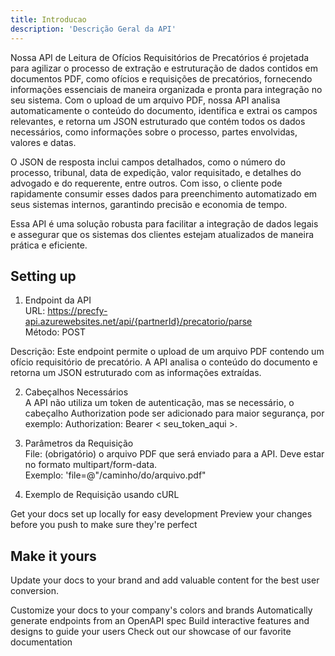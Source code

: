 ```yaml
---
title: Introducao
description: 'Descrição Geral da API'
---
```


Nossa API de Leitura de Ofícios Requisitórios de Precatórios é projetada para agilizar o processo de extração e estruturação de dados contidos em documentos PDF, como ofícios e requisições de precatórios, fornecendo informações essenciais de maneira organizada e pronta para integração no seu sistema. Com o upload de um arquivo PDF, nossa API analisa automaticamente o conteúdo do documento, identifica e extrai os campos relevantes, e retorna um JSON estruturado que contém todos os dados necessários, como informações sobre o processo, partes envolvidas, valores e datas.

O JSON de resposta inclui campos detalhados, como o número do processo, tribunal, data de expedição, valor requisitado, e detalhes do advogado e do requerente, entre outros. Com isso, o cliente pode rapidamente consumir esses dados para preenchimento automatizado em seus sistemas internos, garantindo precisão e economia de tempo.

Essa API é uma solução robusta para facilitar a integração de dados legais e assegurar que os sistemas dos clientes estejam atualizados de maneira prática e eficiente.

## Setting up

1. Endpoint da API <br/>
URL: https://precfy-api.azurewebsites.net/api/{partnerId}/precatorio/parse <br/>
Método: POST

Descrição: Este endpoint permite o upload de um arquivo PDF contendo um ofício requisitório de precatório. A API analisa o conteúdo do documento e retorna um JSON estruturado com as informações extraídas.

2. Cabeçalhos Necessários <br/>
A API não utiliza um token de autenticação, mas se necessário, o cabeçalho Authorization pode ser adicionado para maior segurança, por exemplo: Authorization: Bearer < seu_token_aqui >.

3. Parâmetros da Requisição <br/>
File: (obrigatório) o arquivo PDF que será enviado para a API. Deve estar no formato multipart/form-data. <br/>
Exemplo: 'file=@"/caminho/do/arquivo.pdf"

4. Exemplo de Requisição usando cURL
<CardGroup cols={2}>
  <Card
    title="Edit Your Docs"
    icon="pen-to-square"
    href="https://mintlify.com/docs/quickstart"
  >
    Get your docs set up locally for easy development
  </Card>
  <Card
    title="Preview Changes"
    icon="image"
    href="https://mintlify.com/docs/development"
  >
    Preview your changes before you push to make sure they're perfect
  </Card>
</CardGroup>

## Make it yours

Update your docs to your brand and add valuable content for the best user conversion.

<CardGroup cols={2}>
  <Card
    title="Customize Style"
    icon="palette"
    href="https://mintlify.com/docs/settings/global"
  >
    Customize your docs to your company's colors and brands
  </Card>
  <Card
    title="Reference APIs"
    icon="code"
    href="https://mintlify.com/docs/api-playground/openapi"
  >
    Automatically generate endpoints from an OpenAPI spec
  </Card>
  <Card
    title="Add Components"
    icon="screwdriver-wrench"
    href="https://mintlify.com/docs/components/accordion"
  >
    Build interactive features and designs to guide your users
  </Card>
  <Card
    title="Get Inspiration"
    icon="stars"
    href="https://mintlify.com/customers"
  >
    Check out our showcase of our favorite documentation
  </Card>
</CardGroup>

